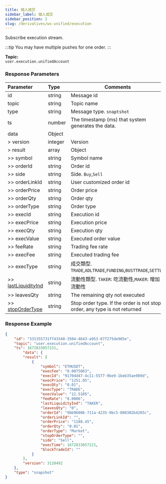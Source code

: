 ```yaml
---
title: 個人成交
sidebar_label: 個人成交
sidebar_position: 2
slug: /derivatives/ws-unified/execution
---
```


Subscribe execution stream.

:::tip
You may have multiple pushes for one order.
:::

**Topic:**<br/>
`user.execution.unifiedAccount`

### Response Parameters
| Parameter | Type | Comments|
|:----- |:-----|----- |
|id |string |Message id |
|topic |string |Topic name |
|type |string |Message type. `snaptshot`|
|ts |number |The timestamp (ms) that system generates the data. |
|data |Object | |
|> version |integer |Version|
|> result |array |Object|
|>> symbol |string |Symbol name |
|>> orderId |string |Order id |
|>> side |string |Side. `Buy`,`Sell` |
|>> orderLinkId |string |User customized order id |
|>> orderPrice |string |Order price |
|>> orderQty |string |Order qty |
|>> orderType |string |Order type |
|>> execId |string |Execution id |
|>> execPrice |string |Execution price |
|>> execQty |string |Execution qty |
|>> execValue |string |Executed order value |
|>> feeRate |string |Trading fee rate |
|>> execFee |string |Executed trading fee |
|>> execType |string |成交類型. `TRADE`,`ADLTRADE`,`FUNDING`,`BUSTTRADE`,`SETTLE`|
|>> [lastLiquidityInd](../enum#lastliquidityind) |string |流動性類型. `TAKER`: 吃流動性,`MAKER`: 增加流動性 |
|>> leavesQty |string |The remaining qty not executed |
|>> [stopOrderType](../enum#stopordertype) |string |Stop order type. If the order is not stop order, any type is not returned |

### Response Example

<Tabs>
<TabItem value="msg-execution" label="Execution">

```json
{
    "id": "331355731ff43340-3504-4643-a953-87f275de985e",
    "topic": "user.execution.unifiedAccount",
    "ts": 1672833057231,
        "data": {
        "result": [
            {
                "symbol": "ETHUSDT",
                "execFee": "0.0075063",
                "execId": "91704d47-4c11-5577-9be9-1beb35ae989d",
                "execPrice": "1251.05",
                "execQty": "0.01",
                "execType": "TRADE",
                "execValue": "12.5105",
                "feeRate": "0.0006",
                "lastLiquidityInd": "TAKER",
                "leavesQty": "0",
                "orderId": "9bb96006-711a-4235-9bc5-080302b4285c",
                "orderLinkId": "",
                "orderPrice": "1188.45",
                "orderQty": "0.01",
                "orderType": "Market",
                "stopOrderType": "",
                "side": "Sell",
                "execTime": 1672833057221,
                "blockTradeId": ""
            }
        ],
        "version": 3120492
    },
    "type": "snapshot"
}
```
</TabItem>
</Tabs>